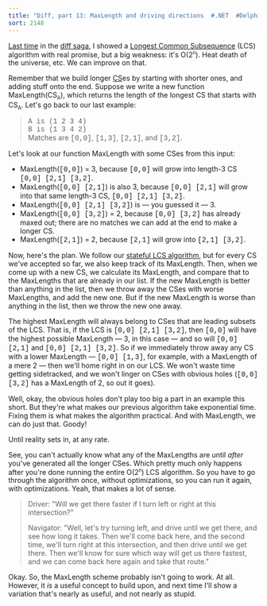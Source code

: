 ```yaml
---
title: "Diff, part 13: MaxLength and driving directions  #.NET  #Delphi  #diff"
sort: 2148
---
```

<a href="http://blog.excastle.com/2005/04/12/diff-part-12-more-state-mr-sulu/">Last time</a> in the <a href="http://blog.excastle.com/tag/diff/">diff saga</a>, I showed a <a href="http://blog.excastle.com/2005/03/29/diff-part-3-introducing-the-longest-common-subsequence/">Longest Common Subsequence</a> (LCS) algorithm with real promise, but a big weakness: it's O(2<sup><small><i>n</i></small></sup>). Heat death of the universe, etc. We can improve on that.

Remember that we build longer <a href="http://blog.excastle.com/2005/03/29/diff-part-3-introducing-the-longest-common-subsequence/">CS</a>es by starting with shorter ones, and adding stuff onto the end. Suppose we write a new function MaxLength(CS<sub><small>A</small></sub>), which returns the length of the longest CS that starts with CS<sub><small>A</small></sub>. Let's go back to our last example:

> <font face="Courier New">A is (1 2 3 4)<br/>B is (1 3 4 2)<br/></font>Matches are <font face="Courier New">[0,0]</font>, <font face="Courier New">[1,3]</font>, <font face="Courier New">[2,1]</font>, and <font face="Courier New">[3,2]</font>.

Let's look at our function MaxLength with some CSes from this input:

* MaxLength(<font face="Courier New">[0,0]</font>) = 3, because <font face="Courier New">[0,0]</font> will grow into length-3 CS <font face="Courier New">[0,0] [2,1] [3,2]</font>.
* MaxLength(<font face="Courier New">[0,0] [2,1]</font>) is also 3, because <font face="Courier New">[0,0] [2,1]</font> will grow into that same length-3 CS, <font face="Courier New">[0,0] [2,1] [3,2]</font>.
* MaxLength(<font face="Courier New">[0,0] [2,1] [3,2]</font>) is &#8212; you guessed it &#8212; 3.
* MaxLength(<font face="Courier New">[0,0] [3,2]</font>) = 2, because <font face="Courier New">[0,0] [3,2]</font> has already maxed out; there are no matches we can add at the end to make a longer CS.
* MaxLength(<font face="Courier New">[2,1]</font>) = 2, because <font face="Courier New">[2,1]</font> will grow into <font face="Courier New">[2,1] [3,2]</font>.

Now, here's the plan. We follow our <a href="http://blog.excastle.com/2005/04/12/diff-part-12-more-state-mr-sulu/">stateful LCS algorithm</a>, but for every CS we've accepted so far, we also keep track of its MaxLength. Then, when we come up with a new CS, we calculate its MaxLength, and compare that to the MaxLengths that are already in our list. If the new MaxLength is better than anything in the list, then we throw away the CSes with worse MaxLengths, and add the new one. But if the new MaxLength is worse than anything in the list, then we throw the new one away.

The highest MaxLength will always belong to CSes that are leading subsets of the LCS. That is, if the LCS is <font face="Courier New">[0,0] [2,1] [3,2]</font>, then <font face="Courier New">[0,0]</font> will have the highest possible MaxLength &#8212; 3, in this case &#8212; and so will <font face="Courier New">[0,0] [2,1]</font> and <font face="Courier New">[0,0] [2,1] [3,2]</font>. So if we immediately throw away any CS with a lower MaxLength &#8212; <font face="Courier New">[0,0] [1,3]</font>, for example, with a MaxLength of a mere 2 &#8212; then we'll home right in on our LCS. We won't waste time getting sidetracked, and we won't linger on CSes with obvious holes (<font face="Courier New">[0,0] [3,2]</font> has a MaxLength of 2, so out it goes).

Well, okay, the obvious holes don't play too big a part in an example this short. But they're what makes our previous algorithm take exponential time. Fixing them is what makes the algorithm practical. And with MaxLength, we can do just that. Goody!

Until reality sets in, at any rate.

See, you can't actually know what any of the MaxLengths are until <em>after</em> you've generated all the longer CSes. Which pretty much only happens after you're done running the entire O(2<sup><small><i>n</i></small></sup>) LCS algorithm. So you have to go through the algorithm once, without optimizations, so you can run it again, with optimizations. Yeah, that makes a lot of sense.

> Driver: "Will we get there faster if I turn left or right at this intersection?"
>
> Navigator: "Well, let's try turning left, and drive until we get there, and see how long it takes. Then we'll come back here, and the second time, we'll turn right at this intersection, and then drive until we get there. Then we'll know for sure which way will get us there fastest, and we can come back here again and take that route."

Okay. So, the MaxLength scheme probably isn't going to work. At all. However, it <em>is</em> a useful concept to build upon, and next time I'll show a variation that's nearly as useful, and not nearly as stupid.
